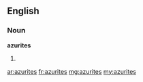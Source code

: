==English==

===Noun===
'''azurites'''

# {{plural of|[[azurite]]}}

[[ar:azurites]]
[[fr:azurites]]
[[mg:azurites]]
[[my:azurites]]